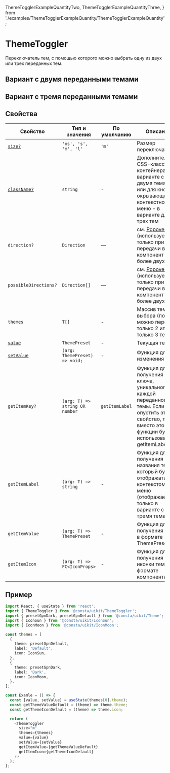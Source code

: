   ThemeTogglerExampleQuantityTwo,
  ThemeTogglerExampleQuantityThree,
} from './examples/ThemeTogglerExampleQuantity/ThemeTogglerExampleQuantity';

# ThemeToggler

Переключатель тем, с помощью которого можно выбрать одну из двух или трех переданных тем.

## Вариант с двумя переданными темами

<ThemeTogglerExampleQuantityTwo />

## Вариант с тремя переданными темами

<ThemeTogglerExampleQuantityThree />

## Свойства

<!-- props:start -->

| Свойство                     | Тип и значения                 | По умолчанию   | Описание                                                                                                                                                |
| ---------------------------- | ------------------------------ | -------------- | ------------------------------------------------------------------------------------------------------------------------------------------------------- |
| [`size?`](#размер)           | `'xs', 's', 'm', 'l'`          | `'m'`          | Размер переключателя                                                                                                                                    |
| [`className?`](#внешний-вид) | `string`                       | -              | Дополнительный CSS-класс для контейнера - в варианте с двумя темами или для кнопки, окрывающей контекстное меню - в варианте для трех тем               |
| `direction?`                 | `Direction`                    | —              | см. [Popover](?path=/docs/components-popover--popover-positioned-by-coords-story) (используется только при передачи в компонент более двух тем)         |
| `possibleDirections?`        | `Direction[]`                  | —              | см. [Popover](?path=/docs/components-popover--popover-positioned-by-coords-story) (используется только при передачи в компонент более двух тем)         |
| `themes`                     | `T[]`                          | -              | Массив тем для выбора (пока можно передать только 2 или только 3 темы)                                                                                  |
| [`value`](#состояния)        | `ThemePreset`                  | -              | Текущая тема                                                                                                                                            |
| [`setValue`](#состояния)     | `(arg: ThemePreset) => void;`  | -              | Функция для изменения темы                                                                                                                              |
| `getItemKey?`                | `(arg: T) => string OR number` | `getItemLabel` | Функция для получения ключа, уникального для каждой переданной темы. Если опустить это свойство, то вместо этой функции будет использована getItemLabel |
| `getItemLabel`               | `(arg: T) => string`           | -              | Функция для получения названия темы, который будет отображаться в контекстом меню (отображается только в варианте с тремя темами)                       |
| `getItemValue`               | `(arg: T) => ThemePreset`      | -              | Функция для получения темы в формате ThemePreset                                                                                                        |
| `getItemIcon`                | `(arg: T) => FC<IconProps>`    | -              | Функция для получения иконки темы в формате компонента                                                                                                  |

<!-- props:end -->

## Пример

```ts
import React, { useState } from 'react';
import { ThemeToggler } from '@consta/uikit/ThemeToggler';
import { presetGpnDark, presetGpnDefault } from '@consta/uikit/Theme';
import { IconSun } from '@consta/uikit/IconSun';
import { IconMoon } from '@consta/uikit/IconMoon';

const themes = [
  {
    theme: presetGpnDefault,
    label: 'Default',
    icon: IconSun,
  },
  {
    theme: presetGpnDark,
    label: 'Dark',
    icon: IconMoon,
  },
];

const Examle = () => {
  const [value, setValue] = useState(themes[0].theme);
  const getThemeValueDefault = (theme) => theme.theme;
  const getThemeIconDefault = (theme) => theme.icon;

  return (
    <ThemeToggler
      size="m"
      themes={themes}
      value={value}
      setValue={setValue}
      getItemValue={getThemeValueDefault}
      getItemIcon={getThemeIconDefault}
    />
  );
};
```
